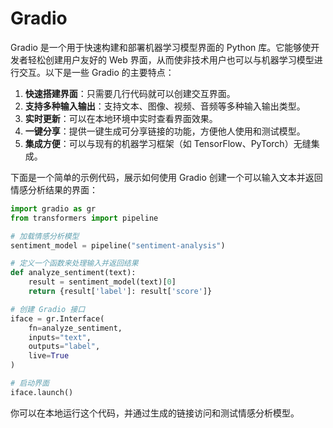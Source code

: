 # Gradio

Gradio 是一个用于快速构建和部署机器学习模型界面的 Python 库。它能够使开发者轻松创建用户友好的 Web 界面，从而使非技术用户也可以与机器学习模型进行交互。以下是一些 Gradio 的主要特点：

1. **快速搭建界面**：只需要几行代码就可以创建交互界面。
2. **支持多种输入输出**：支持文本、图像、视频、音频等多种输入输出类型。
3. **实时更新**：可以在本地环境中实时查看界面效果。
4. **一键分享**：提供一键生成可分享链接的功能，方便他人使用和测试模型。
5. **集成方便**：可以与现有的机器学习框架（如 TensorFlow、PyTorch）无缝集成。

下面是一个简单的示例代码，展示如何使用 Gradio 创建一个可以输入文本并返回情感分析结果的界面：

```python
import gradio as gr
from transformers import pipeline

# 加载情感分析模型
sentiment_model = pipeline("sentiment-analysis")

# 定义一个函数来处理输入并返回结果
def analyze_sentiment(text):
    result = sentiment_model(text)[0]
    return {result['label']: result['score']}

# 创建 Gradio 接口
iface = gr.Interface(
    fn=analyze_sentiment,
    inputs="text",
    outputs="label",
    live=True
)

# 启动界面
iface.launch()

```

你可以在本地运行这个代码，并通过生成的链接访问和测试情感分析模型。